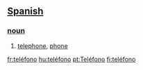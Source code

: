 == [[Spanish]] ==
=== [[noun]] ===
# [[telephone]], [[phone]]
[[fr:teléfono]]
[[hu:teléfono]]
[[pt:Teléfono]]
[[fi:teléfono]]